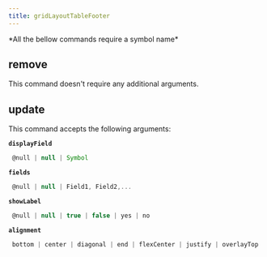 ```yaml
---
title: gridLayoutTableFooter
---
```



  <Callout type="error" emoji="">
   *All the bellow commands require a symbol name*
  </Callout>

## remove

This command doesn't require any additional arguments.


## update

This command accepts the following arguments:

**`displayField`**
```js filename="type"
 @null | null | Symbol
```
**`fields`**
```js filename="type"
 @null | null | Field1, Field2,...
```
**`showLabel`**
```js filename="type"
 @null | null | true | false | yes | no
```
**`alignment`**
```js filename="type"
 bottom | center | diagonal | end | flexCenter | justify | overlayTop | spaceBetween | start | top
```

